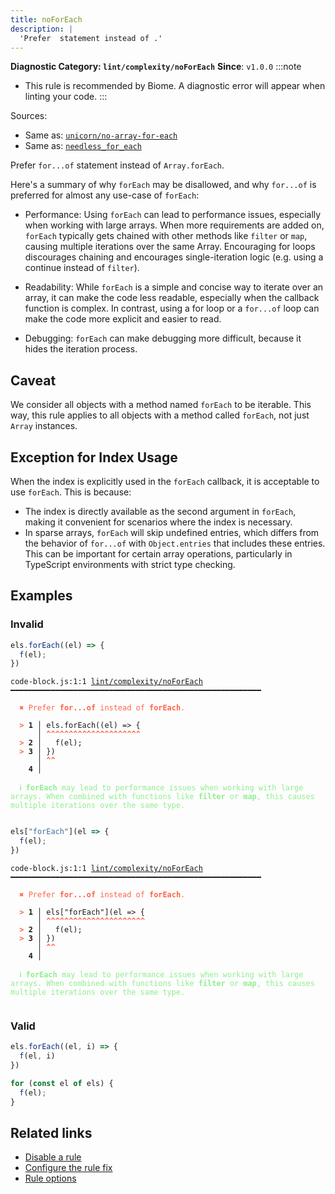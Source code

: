 ```yaml
---
title: noForEach
description: |
  'Prefer  statement instead of .'
---
```


**Diagnostic Category: `lint/complexity/noForEach`**
<Tabs>
<TabItem label="JavaScript (and super languages)" icon="seti:javascript">
**Since**: `v1.0.0`
:::note
- This rule is recommended by Biome. A diagnostic error will appear when linting your code.
:::

Sources: 
- Same as: <a href="https://github.com/sindresorhus/eslint-plugin-unicorn/blob/main/docs/rules/no-array-for-each.md" target="_blank"><code>unicorn/no-array-for-each</code></a>
- Same as: <a href="https://rust-lang.github.io/rust-clippy/master/#/needless_for_each" target="_blank"><code>needless_for_each</code></a>

Prefer `for...of` statement instead of `Array.forEach`.

Here's a summary of why `forEach` may be disallowed, and why `for...of` is preferred for almost any use-case of `forEach`:

- Performance: Using `forEach` can lead to performance issues, especially when working with large arrays.
When more requirements are added on, `forEach` typically gets chained with other methods like `filter` or `map`, causing multiple iterations over the same Array.
Encouraging for loops discourages chaining and encourages single-iteration logic (e.g. using a continue instead of `filter`).


- Readability: While `forEach` is a simple and concise way to iterate over an array, it can make the code less readable, especially when the callback function is complex.
In contrast, using a for loop or a `for...of` loop can make the code more explicit and easier to read.


- Debugging: `forEach` can make debugging more difficult, because it hides the iteration process.



## Caveat

We consider all objects with a method named `forEach` to be iterable.
This way, this rule applies to all objects with a method called `forEach`, not just `Array` instances.

## Exception for Index Usage

When the index is explicitly used in the `forEach` callback, it is acceptable to use `forEach`. This is because:

- The index is directly available as the second argument in `forEach`, making it convenient for scenarios where the index is necessary.
- In sparse arrays, `forEach` will skip undefined entries, which differs from the behavior of `for...of` with `Object.entries` that includes these entries.
This can be important for certain array operations, particularly in TypeScript environments with strict type checking.

## Examples

### Invalid

```js
els.forEach((el) => {
  f(el);
})
```

<pre class="language-text"><code class="language-text">code-block.js:1:1 <a href="https://biomejs.dev/linter/rules/no-for-each">lint/complexity/noForEach</a> ━━━━━━━━━━━━━━━━━━━━━━━━━━━━━━━━━━━━━━━━━━━━━━━━━━━━━━━━<br /><br /><strong><span style="color: Tomato;">  </span></strong><strong><span style="color: Tomato;">✖</span></strong> <span style="color: Tomato;">Prefer </span><span style="color: Tomato;"><strong>for...of</strong></span><span style="color: Tomato;"> instead of </span><span style="color: Tomato;"><strong>forEach</strong></span><span style="color: Tomato;">.</span><br />  <br /><strong><span style="color: Tomato;">  </span></strong><strong><span style="color: Tomato;">&gt;</span></strong> <strong>1 │ </strong>els.forEach((el) =&gt; &#123;<br />   <strong>   │ </strong><strong><span style="color: Tomato;">^</span></strong><strong><span style="color: Tomato;">^</span></strong><strong><span style="color: Tomato;">^</span></strong><strong><span style="color: Tomato;">^</span></strong><strong><span style="color: Tomato;">^</span></strong><strong><span style="color: Tomato;">^</span></strong><strong><span style="color: Tomato;">^</span></strong><strong><span style="color: Tomato;">^</span></strong><strong><span style="color: Tomato;">^</span></strong><strong><span style="color: Tomato;">^</span></strong><strong><span style="color: Tomato;">^</span></strong><strong><span style="color: Tomato;">^</span></strong><strong><span style="color: Tomato;">^</span></strong><strong><span style="color: Tomato;">^</span></strong><strong><span style="color: Tomato;">^</span></strong><strong><span style="color: Tomato;">^</span></strong><strong><span style="color: Tomato;">^</span></strong><strong><span style="color: Tomato;">^</span></strong><strong><span style="color: Tomato;">^</span></strong><strong><span style="color: Tomato;">^</span></strong><strong><span style="color: Tomato;">^</span></strong><br /><strong><span style="color: Tomato;">  </span></strong><strong><span style="color: Tomato;">&gt;</span></strong> <strong>2 │ </strong>  f(el);<br /><strong><span style="color: Tomato;">  </span></strong><strong><span style="color: Tomato;">&gt;</span></strong> <strong>3 │ </strong>&#125;)<br />   <strong>   │ </strong><strong><span style="color: Tomato;">^</span></strong><strong><span style="color: Tomato;">^</span></strong><br />    <strong>4 │ </strong><br />  <br /><strong><span style="color: lightgreen;">  </span></strong><strong><span style="color: lightgreen;">ℹ</span></strong> <span style="color: lightgreen;"><strong>forEach</strong></span><span style="color: lightgreen;"> may lead to performance issues when working with large arrays. When combined with functions like </span><span style="color: lightgreen;"><strong>filter</strong></span><span style="color: lightgreen;"> or </span><span style="color: lightgreen;"><strong>map</strong></span><span style="color: lightgreen;">, this causes multiple iterations over the same type.</span><br />  <br /></code></pre>

```js
els["forEach"](el => {
  f(el);
})
```

<pre class="language-text"><code class="language-text">code-block.js:1:1 <a href="https://biomejs.dev/linter/rules/no-for-each">lint/complexity/noForEach</a> ━━━━━━━━━━━━━━━━━━━━━━━━━━━━━━━━━━━━━━━━━━━━━━━━━━━━━━━━<br /><br /><strong><span style="color: Tomato;">  </span></strong><strong><span style="color: Tomato;">✖</span></strong> <span style="color: Tomato;">Prefer </span><span style="color: Tomato;"><strong>for...of</strong></span><span style="color: Tomato;"> instead of </span><span style="color: Tomato;"><strong>forEach</strong></span><span style="color: Tomato;">.</span><br />  <br /><strong><span style="color: Tomato;">  </span></strong><strong><span style="color: Tomato;">&gt;</span></strong> <strong>1 │ </strong>els[&quot;forEach&quot;](el =&gt; &#123;<br />   <strong>   │ </strong><strong><span style="color: Tomato;">^</span></strong><strong><span style="color: Tomato;">^</span></strong><strong><span style="color: Tomato;">^</span></strong><strong><span style="color: Tomato;">^</span></strong><strong><span style="color: Tomato;">^</span></strong><strong><span style="color: Tomato;">^</span></strong><strong><span style="color: Tomato;">^</span></strong><strong><span style="color: Tomato;">^</span></strong><strong><span style="color: Tomato;">^</span></strong><strong><span style="color: Tomato;">^</span></strong><strong><span style="color: Tomato;">^</span></strong><strong><span style="color: Tomato;">^</span></strong><strong><span style="color: Tomato;">^</span></strong><strong><span style="color: Tomato;">^</span></strong><strong><span style="color: Tomato;">^</span></strong><strong><span style="color: Tomato;">^</span></strong><strong><span style="color: Tomato;">^</span></strong><strong><span style="color: Tomato;">^</span></strong><strong><span style="color: Tomato;">^</span></strong><strong><span style="color: Tomato;">^</span></strong><strong><span style="color: Tomato;">^</span></strong><strong><span style="color: Tomato;">^</span></strong><br /><strong><span style="color: Tomato;">  </span></strong><strong><span style="color: Tomato;">&gt;</span></strong> <strong>2 │ </strong>  f(el);<br /><strong><span style="color: Tomato;">  </span></strong><strong><span style="color: Tomato;">&gt;</span></strong> <strong>3 │ </strong>&#125;)<br />   <strong>   │ </strong><strong><span style="color: Tomato;">^</span></strong><strong><span style="color: Tomato;">^</span></strong><br />    <strong>4 │ </strong><br />  <br /><strong><span style="color: lightgreen;">  </span></strong><strong><span style="color: lightgreen;">ℹ</span></strong> <span style="color: lightgreen;"><strong>forEach</strong></span><span style="color: lightgreen;"> may lead to performance issues when working with large arrays. When combined with functions like </span><span style="color: lightgreen;"><strong>filter</strong></span><span style="color: lightgreen;"> or </span><span style="color: lightgreen;"><strong>map</strong></span><span style="color: lightgreen;">, this causes multiple iterations over the same type.</span><br />  <br /></code></pre>

### Valid

```js
els.forEach((el, i) => {
  f(el, i)
})
```

```js
for (const el of els) {
  f(el);
}
```

## Related links

- [Disable a rule](/linter/#disable-a-lint-rule)
- [Configure the rule fix](/linter#configure-the-rule-fix)
- [Rule options](/linter/#rule-options)

</TabItem>
</Tabs>

